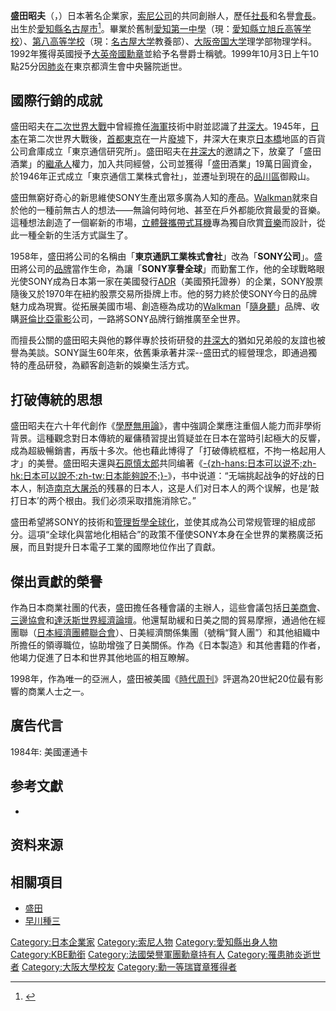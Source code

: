 {{multiple issues|
{{onesource|time=2018-06-30T23:30:37+00:00}}
{{primarysources|time=2018-06-30T23:30:37+00:00}}
{{refimprove|time=2018-06-30T23:30:37+00:00}}
}}
{{noteTA
|1=zh-cn:索尼; zh-tw:索尼;
}}
{{Infobox Person
| name = 盛田昭夫<br>
| native_name         = 盛田 昭夫<br>{{lang|ja|もりた あきお}} 
| native_name_lang    = ja
| romaji              = Morita Akio 
| image = Morita Akio.jpg
| caption = 
| birth_date = {{birth date|1921|1|26}}
| birth_place = {{JPN}}[[愛知縣|愛知縣]][[名古屋市|名古屋市]]
| death_date ={{death date and age|1999|10|3|1921|1|26}}
| death_place = {{JPN}}[[東京都|東京都]][[港區_(東京都)|港區]]
| 国籍       = {{JPN}}
| alma_mater = [[大阪帝国大学|大阪帝国大学]]
| occupation = [[SONY|索尼公司]]的創辦人之一
| networth = 
| spouse = 
| children = 
| website = 
| footnotes =
| 死因 = 肺炎
}}
'''盛田昭夫'''{{KBE}}（{{lang-ja|盛田 昭夫}}，{{bd|1921年|1月26日|1999年|10月3日|catIdx=Morita, Akio}}）日本著名企業家，[[SONY|索尼公司]]的共同創辦人，歷任[[社長|社長]]和名譽[[會長|會長]]。出生於[[愛知縣|愛知縣]][[名古屋市|名古屋市]]<ref name=morita>{{Cite web |url=http://www.akiomorita.net/profile/life.html |title=盛田昭夫ライブラリー 盛田家公認オフィシャルサイト |access-date=2012-04-05 |archive-date=2021-01-26 |archive-url=https://web.archive.org/web/20210126024400/http://akiomorita.net/profile/life.html |dead-url=no }}</ref>。畢業於舊制[[愛知第一中學|愛知第一中學]]（現：[[爱知县立旭丘高等学校|愛知縣立旭丘高等学校]]）、[[第八高等学校|第八高等学校]]（現：[[名古屋大学|名古屋大学]]教養部）、[[大阪帝国大学|大阪帝国大学]]理学部物理学科。1992年獲得英國授予[[大英帝國勳章|大英帝國勳章]]並給予名譽爵士稱號。1999年10月3日上午10點25分因[[肺炎|肺炎]]在東京都濟生會中央醫院逝世。

== 國際行銷的成就 ==
盛田昭夫在[[二次世界大戰|二次世界大戰]]中曾經擔任[[海軍|海軍]]技術中尉並認識了[[井深大|井深大]]。1945年，[[日本|日本]]在第二次世界大戰後，[[首都|首都]][[東京|東京]]在一片[[廢墟|廢墟]]下，井深大在東京[[日本橋|日本橋]]地區的百貨公司倉庫成立「東京通信研究所」。盛田昭夫在[[井深大|井深大]]的邀請之下，放棄了「盛田酒業」的[[繼承人|繼承人]]權力，加入共同經營，公司並獲得「盛田酒業」19萬日圓資金，於1946年正式成立「東京通信工業株式會社」，並遷址到現在的[[品川區|品川區]]御殿山。

盛田無窮好奇心的新思維使SONY生產出眾多廣為人知的產品。[[Walkman|Walkman]]就來自於他的一種前無古人的想法——無論何時何地、甚至在戶外都能欣賞最愛的音樂。這種想法創造了一個嶄新的市場，[[立體聲|立體聲]][[攜帶式|攜帶式]][[耳機|耳機]]專為獨自欣賞[[音樂|音樂]]而設計，從此一種全新的生活方式誕生了。

1958年，盛田將公司的名稱由「'''東京通訊工業株式會社'''」改為「'''SONY公司'''」。盛田將公司的[[品牌|品牌]]當作生命，為讓「'''SONY享譽全球'''」而勤奮工作，他的全球戰略眼光使SONY成為日本第一家在美國發行[[ADR|ADR]]（美國預托證券）的企業，SONY股票隨後又於1970年在紐約股票交易所掛牌上市。他的努力終於使SONY今日的品牌魅力成為現實。從拓展美國市場、創造極為成功的[[Walkman|Walkman]]「[[隨身聽|隨身聽]]」品牌、收購[[哥倫比亞電影|哥倫比亞電影]]公司，一路將SONY品牌行銷推廣至全世界。

而擅長公關的盛田昭夫與他的夥伴專於技術研發的[[井深大|井深大]]的猶如兄弟般的友誼也被譽為美談。SONY誕生60年來，依舊秉承著井深--盛田式的經營理念，即通過獨特的產品研發，為顧客創造新的娛樂生活方式。

== 打破傳統的思想 ==
盛田昭夫在六十年代創作《[[學歷無用論|學歷無用論]]》，書中強調企業應注重個人能力而非學術背景。這種觀念對日本傳統的雇傭積習提出質疑並在日本在當時引起極大的反響，成為超級暢銷書，再版十多次。他也藉此博得了「打破傳統框框，不拘一格起用人才」的美譽。盛田昭夫還與[[石原慎太郎|石原慎太郎]]共同编著《[[日本可以说不|-{zh-hans:日本可以说不;zh-hk:日本可以說不;zh-tw:日本能夠說不;}-]]》，书中说道：“无端挑起战争的好战的日本人，制造[[南京大屠杀|南京大屠杀]]的残暴的日本人，这是人们对日本人的两个误解，也是‘敲打日本’的两个根由。我们必须采取措施消除它。”

盛田希望將SONY的技術和[[管理哲學|管理哲學]][[全球化|全球化]]，並使其成為公司常规管理的組成部分。這項“全球化與當地化相結合”的政策不僅使SONY本身在全世界的業務廣泛拓展，而且對提升日本電子工業的國際地位作出了貢獻。

== 傑出貢獻的榮譽 ==

作為日本商業社團的代表，盛田擔任各種會議的主辦人，這些會議包括[[日美商會|日美商會]]、[[三邊協會|三邊協會]]和[[達沃斯|達沃斯]][[世界經濟論壇|世界經濟論壇]]。他還幫助緩和日美之間的貿易摩擦，通過他在經團聯（[[日本經濟團體聯合會|日本經濟團體聯合會]]）、日美經濟關係集團（號稱“賢人團”）和其他組織中所擔任的領導職位，協助增強了日美關係。作為《日本製造》和其他書籍的作者，他竭力促進了日本和世界其他地區的相互瞭解。
	
1998年，作為唯一的亞洲人，盛田被美國《[[時代周刊|時代周刊]]》評選為20世紀20位最有影響的商業人士之一。

==廣告代言==
1984年: 美國運通卡

== 参考文獻 ==
* {{cite book|author=早川隆|title=《日本の上流社会と閨閥》|publisher=[[角川書店|角川書店]]|year=1983年|page=116-120頁}}

== 资料来源 ==
<references/>

== 相關項目 ==
* [[盛田|盛田]]
* [[早川種三|早川種三]]

{{Sony Group}}

{{Authority control}}
{{DEFAULTSORT:Morita, Akio}}
[[Category:日本企業家|Category:日本企業家]]
[[Category:索尼人物|Category:索尼人物]]
[[Category:愛知縣出身人物|Category:愛知縣出身人物]]
[[Category:KBE勳銜|Category:KBE勳銜]]
[[Category:法國榮譽軍團勳章持有人|Category:法國榮譽軍團勳章持有人]]
[[Category:罹患肺炎逝世者|Category:罹患肺炎逝世者]]
[[Category:大阪大學校友|Category:大阪大學校友]]
[[Category:勳一等瑞寶章獲得者|Category:勳一等瑞寶章獲得者]]